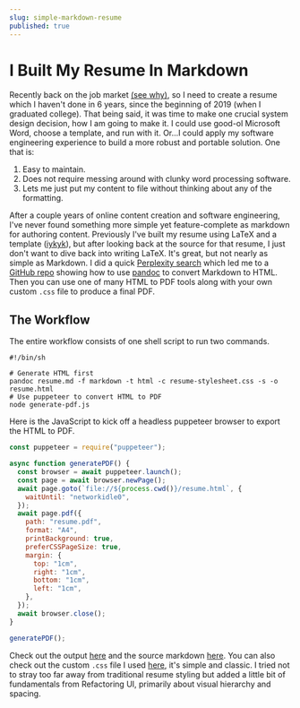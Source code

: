 ```yaml
---
slug: simple-markdown-resume
published: true
---
```



# I Built My Resume In Markdown

Recently back on the job market [(see why)](/blog/closing-my-startup), so I need to create a
resume which I haven't done in 6 years, since the beginning of 2019 (when I
graduated college). That being said, it was time to make one crucial system
design decision, how I am going to make it. I could use good-ol Microsoft Word,
choose a template, and run with it. Or...I could apply my software engineering
experience to build a more robust and portable solution. One that
is:

1. Easy to maintain.
2. Does not require messing around with clunky word processing software.
3. Lets me just put my content to file without thinking about any of the formatting.

After a couple years of online content creation and software engineering, I've
never found something more simple yet feature-complete as markdown for authoring
content. Previously I've built my resume using LaTeX and a template
([iykyk](https://github.com/deedy/Deedy-Resume)), but after looking back at the
source for that resume, I just don't want to dive back into writing LaTeX. It's
great, but not nearly as simple as Markdown. I did a quick [Perplexity
search](https://www.perplexity.ai/search/markdown-based-resume-builder-Ev.04RITRd2Ehyy3r1l2Ig#0)
which led me to a [GitHub repo](https://github.com/vidluther/markdown-resume)
showing how to use [pandoc](https://pandoc.org/) to convert Markdown to HTML.
Then you can use one of many HTML to PDF tools along with your own custom `.css` file to
produce a final PDF.

## The Workflow

The entire workflow consists of one shell script to run two commands.

```shell title="generate-pdf.sh"
#!/bin/sh

# Generate HTML first
pandoc resume.md -f markdown -t html -c resume-stylesheet.css -s -o resume.html
# Use puppeteer to convert HTML to PDF
node generate-pdf.js
```

Here is the JavaScript to kick off a headless puppeteer browser to export the HTML to PDF.

```javascript title="generate-pdf.js"
const puppeteer = require("puppeteer");

async function generatePDF() {
  const browser = await puppeteer.launch();
  const page = await browser.newPage();
  await page.goto(`file://${process.cwd()}/resume.html`, {
    waitUntil: "networkidle0",
  });
  await page.pdf({
    path: "resume.pdf",
    format: "A4",
    printBackground: true,
    preferCSSPageSize: true,
    margin: {
      top: "1cm",
      right: "1cm",
      bottom: "1cm",
      left: "1cm",
    },
  });
  await browser.close();
}

generatePDF();
```

Check out the output [here](/resume.pdf) and the source markdown
[here](https://github.com/dphuang2/dphuang2.github.io/blob/main/markdown-resume/resume.md).
You can also check out the custom `.css` file I used
[here](https://github.com/dphuang2/dphuang2.github.io/blob/main/markdown-resume/resume-stylesheet.css),
it's simple and classic. I tried not to stray too far away from traditional
resume styling but added a little bit of fundamentals from Refactoring UI,
primarily about visual hierarchy and spacing.